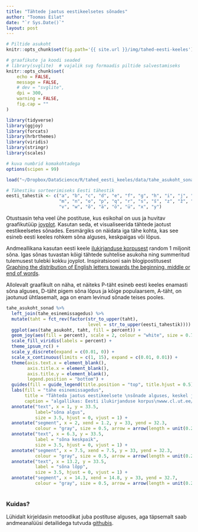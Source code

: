 ```yaml
---
title: "Tähtede jaotus eestikeelsetes sõnades"
author: "Toomas Eilat"
date: "`r Sys.Date()`"
layout: post
---
```


```r
# Piltide asukoht
knitr::opts_chunk$set(fig.path='{{ site.url }}/img/tahed-eesti-keeles')
```

```r
# graafikute ja koodi seaded
# library(svglite)  # vajalik svg formaadis piltide salvestamiseks
knitr::opts_chunk$set(
    echo = FALSE, 
    message = FALSE,
    # dev = "svglite",
    dpi = 300,
    warning = FALSE,
    fig.cap = ""
)
```

```r
library(tidyverse)
library(ggjoy)
library(forcats)
library(hrbrthemes)
library(viridis)
library(stringr)
library(scales)

# kuva numbrid komakohtadega
options(scipen = 99)

load("~/Dropbox/DataScience/R/tahed_eesti_keeles/data/tahe_asukoht_sonad.RData")
```

```r
# Tähestiku sorteerimiseks Eesti tähestik
eesti_tahestik <- c("a", "b", "c", "d", "e", "f", "g", "h", "i", "j", "k", "l", 
                    "m", "n", "o", "p", "q", "r", "s", "š", "z", "ž", "t", "u", 
                    "v", "w", "õ", "ä", "ö", "ü", "x", "y")
```

Otustsasin teha veel ühe postituse, kus esikohal on uus ja huvitav graafikutüüp [joyplot](https://twitter.com/hnrklndbrg/status/883675698300420098). Kasutan seda, et visualiseerida tähtede jaotust eestikeelsetes sõnades. Eesmärgiks on näidata iga tähe kohta, kas see esineb eesti keeles rohkem sõna alguses, keskpaigas või lõpus.

Andmeallikana kasutan eesti keele [ilukirjanduse korpusest](http://www.cl.ut.ee/korpused/segakorpus/eesti_ilukirjandus_1990/) random 1 miljonit sõna. Igas sõnas tuvastan kõigi tähtede suhtelise asukoha ning summeritud tulemusest tulebki kokku joyplot. Inspiratsiooni sain blogipostitusest [Graphing the distribution of English letters towards the beginning, middle or end of words](http://www.prooffreader.com/2014/05/graphing-distribution-of-english.html).

Allolevalt graafikult on näha, et näiteks P-täht esineb eesti keeles enamasti sõna alguses, D-täht pigem sõna lõpus ja kõige populaarsem, A-täht, on jaotunud ühtlasemalt, aga on enam levinud sõnade teises pooles.

```r
tahe_asukoht_sonad %>% 
  left_join(tahe_esinemissagedus) %>% 
  mutate(taht = fct_rev(factor(str_to_upper(taht), 
                               level = str_to_upper(eesti_tahestik)))) %>%
  ggplot(aes(tahe_asukoht, taht, fill = percent)) +
  geom_joy(aes(fill = percent), scale = 2, colour = "white", size = 0.7, alpha = 0.8) +
  scale_fill_viridis(labels = percent) +
  theme_ipsum_rc() +
  scale_y_discrete(expand = c(0.01, 0)) +
  scale_x_continuous(limits = c(1, 15), expand = c(0.01, 0.01)) +
  theme(axis.text.x = element_blank(),
        axis.title.x = element_blank(),
        axis.title.y = element_blank(),
        legend.position = "bottom") +
  guides(fill = guide_legend(title.position = "top", title.hjust = 0.5)) +
  labs(fill = "tähe esinemissagedus",
       title = "Tähteda jaotus eestikeelsete \nsõnade alguses, keskel ja lõpus",
       caption = "algallikas: Eesti ilukirjanduse korpus\nwww.cl.ut.ee/korpused/segakorpus/eesti_ilukirjandus_1990/") +
  annotate("text", x = 1, y = 33.5,
           label="sõna algus", 
           size = 3.5, hjust = 0, vjust = 1) +
  annotate("segment", x = 2, xend = 1.2, y = 33, yend = 32.3, 
           colour = "gray", size = 0.5, arrow = arrow(length = unit(0.2, "cm"))) +
  annotate("text", x = 6.3, y = 33.5,
           label = "sõna keskpaik", 
           size = 3.5, hjust = 0, vjust = 1) +
  annotate("segment", x = 7.5, xend = 7.5, y = 33, yend = 32.3, 
           colour = "gray", size = 0.5, arrow = arrow(length = unit(0.2, "cm"))) +
  annotate("text", x = 13.2, y = 33.5,
           label = "sõna lõpp", 
           size = 3.5, hjust = 0, vjust = 1) +
  annotate("segment", x = 14.3, xend = 14.8, y = 33, yend = 32.7, 
           colour = "gray", size = 0.5, arrow = arrow(length = unit(0.2, "cm")))
  
```


### Kuidas?

Lühidalt kirjeldasin metoodikat juba postituse alguses, aga täpsemalt saab andmeanalüüsi detailidega tutvuda [githubis](https://github.com/toomase/tahed_eesti_keeles).